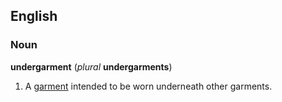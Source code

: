 ==English==
===Noun===
'''undergarment''' (''plural'' '''undergarments''')

#A [[garment]] intended to be worn underneath other garments.